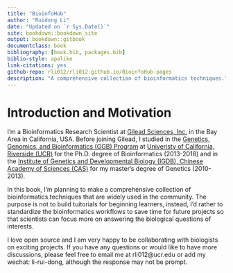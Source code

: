 ```yaml
--- 
title: "BioinfoHub"
author: "Ruidong Li"
date: "Updated on `r Sys.Date()`"
site: bookdown::bookdown_site
output: bookdown::gitbook
documentclass: book
bibliography: [book.bib, packages.bib]
biblio-style: apalike
link-citations: yes
github-repo: rli012/rli012.github.io/BioinfoHub-pages
description: "A comprehensive collection of bioinformatics techniques."
---
```


# Introduction and Motivation {-}

I'm a Bioinformatics Research Scientist at [Gilead Sciences, Inc.](https://www.gilead.com/) in the Bay Area in California, USA. Before joining Gilead, I studied in the [Genetics, Genomics, and Bioinformatics (GGB) Program](https://ggb.ucr.edu/) at [Univeristy of California, Riverside (UCR)](https://www.ucr.edu/) for the Ph.D. degree of Bioinformatics (2013-2018) and in the [Institute of Genetics and Developmental Biology (IGDB), Chinese Academy of Sciences (CAS)](http://www.genetics.ac.cn/) for my master's degree of Genetics (2010-2013).

In this book, I'm planning to make a comprehensive collection of bioinformatics techniques that are widely used in the community. The purpose is not to build tuitorials for beginning learners, instead, I'd rather to standardize the bioinformatics workflows to save time for future projects so that scientists can focus more on answering the biological questions of interests.

I love open source and I am very happy to be collaborating with biologists on exciting projects. If you have any questions or would like to have more discussions, please feel free to email me at rli012@ucr.edu or add my wechat: li-rui-dong, although the response may not be prompt.


